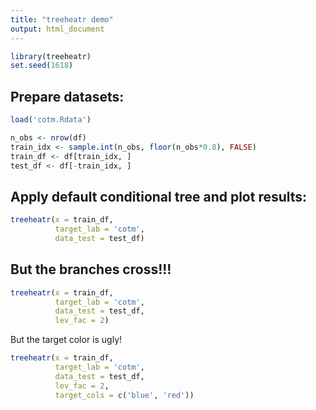 ```yaml
---
title: "treeheatr demo"
output: html_document
---
```


```r
library(treeheatr)
set.seed(1618)
```

## Prepare datasets:
```r
load('cotm.Rdata')

n_obs <- nrow(df)
train_idx <- sample.int(n_obs, floor(n_obs*0.8), FALSE)
train_df <- df[train_idx, ]
test_df <- df[-train_idx, ]
```

## Apply default conditional tree and plot results:
```r
treeheatr(x = train_df, 
          target_lab = 'cotm', 
          data_test = test_df)
```

## But the branches cross!!!

```r
treeheatr(x = train_df, 
          target_lab = 'cotm',
          data_test = test_df,
          lev_fac = 2)
```

But the target color is ugly!

```r
treeheatr(x = train_df, 
          target_lab = 'cotm',
          data_test = test_df,
          lev_fac = 2,
          target_cols = c('blue', 'red'))
```

